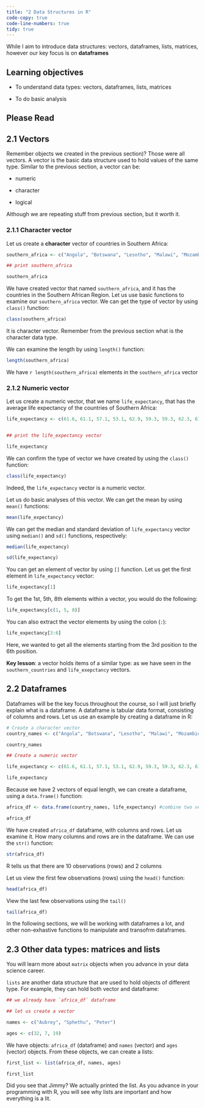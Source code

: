 ```yaml
---
title: "2 Data Structures in R"
code-copy: true
code-line-numbers: true
tidy: true
---
```


While I aim to introduce data structures: vectors, dataframes, lists, matrices, however our key focus is on **dataframes**

## Learning objectives

- To understand data types: vectors, dataframes, lists, matrices

- To do basic analysis

## Please Read



## 2.1 Vectors

Remember objects we created in the previous section)? Those were all vectors. A vector is the basic data structure used to hold values of the same type. Similar to the previous section, a vector can be:

- numeric

- character

- logical

Although we are repeating stuff from previous section, but it worth it. 

### 2.1.1 Character vector

Let us create a **character** vector of countries in Southern Africa:

```r

southern_africa <- c("Angola", "Botswana", "Lesotho", "Malawi", "Mozambique", "Namibia", "South Africa", "Swaziland", "Zambia", "Zimbabwe")

## print southern_africa

southern_africa
```


We have created vector that named `southern_africa`, and it has the countries in the Southern African Region. Let us use basic functions to examine our `southern_africa` vector. We can get the type of vector by using `class()` function:

```r
class(southern_africa)
```

It is character vector. Remember from the previous section what is the character data type. 


We can examine the length by using `length()` function:

```r
length(southern_africa)
```

We have `r length(southern_africa)` elements in the `southern_africa` vector

### 2.1.2 Numeric vector

Let us create a numeric vector, that we name `life_expectancy`, that has the average life expectancy of the countries of Southern Africa:

```r
life_expectancy <- c(61.6, 61.1, 57.1, 53.1, 62.9, 59.3, 59.3, 62.3, 61.2, 59.3)


## print the life_expectancy vector

life_expectancy
```

We can confirm the type of vector we have created by using the `class()` function:

```r
class(life_expectancy)
```

Indeed, the `life_expectancy` vector is a numeric vector.

Let us do basic analyses of this vector. We can get the mean by using `mean()` functions:

```r
mean(life_expectancy)
```

We can get the median and standard deviation of `life_expectancy` vector using `median()` and `sd()` functions, respectively:

```r

median(life_expectancy)

sd(life_expectancy)
```

You can get an element of vector by using `[]` function. Let us get the first element in `life_expectancy` vector:

```r
life_expectancy[1]
```

To get the 1st, 5th, 8th elements within a vector, you would do the following:

```r
life_expectancy[c(1, 5, 8)]
```

You can also extract the vector elements by using the colon (`:`):

```r
life_expectancy[3:6]
```

Here, we wanted to get all the elements starting from the 3rd position to the 6th position. 


**Key lesson**: a vector holds items of a similar type: as we have seen in the `southern_countries` and `life_exepctancy` vectors. 

## 2.2 Dataframes

Dataframes will be the key focus throughout the course, so I will just briefly explain what is a dataframe. A dataframe is tabular data format, consisting of columns and rows. Let us use an example by creating a dataframe in R:

```r

# Create a character vector
country_names <- c("Angola", "Botswana", "Lesotho", "Malawi", "Mozambique", "Namibia", "South Africa", "Swaziland", "Zambia", "Zimbabwe")

country_names

## Create a numeric vector

life_expectancy <- c(61.6, 61.1, 57.1, 53.1, 62.9, 59.3, 59.3, 62.3, 61.2, 59.3)

life_expectancy
```


Because we have 2 vectors of equal length, we can create a dataframe, using a `data.frame()` function:

```r

africa_df <- data.frame(country_names, life_expectancy) #combine two vectors to create a dataframe

africa_df
```

We have created `africa_df` dataframe, with columns and rows. Let us examine it. How many columns and rows are in the dataframe. We can use the `str()` function:

```r
str(africa_df)
```

R tells us that there are 10 observations (rows) and 2 columns

Let us view the first few observations (rows) using the `head()` function:

```r
head(africa_df)
```

View the last few observations using the `tail()`

```r
tail(africa_df)
```

In the following sections, we will be working with dataframes a lot, and other non-exhastive functions to manipulate and transofrm dataframes. 

## 2.3 Other data types: matrices and lists

You will learn more about `matrix` objects when you advance in your data science career.

`lists` are another data structure that are used to hold objects of different type. For example, they can hold both vector and dataframe:

```r


## we already have `africa_df` dataframe

## let us create a vector

names <- c("Aubrey", "Sphethu", "Peter")

ages <- c(32, 7, 19)

```

We have  objects: `africa_df` (dataframe) and `names` (vector) and `ages` (vector) objects. From these objects, we can create a lists:

```r
first_list <- list(africa_df, names, ages)

first_list
```

Did you see that Jimmy? We actually printed the list. As you advance in your programming with R, you will see why lists are important and how everything is a lit. 


